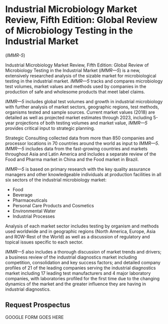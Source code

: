 # Industrial Microbiology Market Review, Fifth Edition: Global Review of Microbiology Testing in the Industrial Market

(*IMMR-5*)

Industrial Microbiology Market Review, Fifth Edition: Global Review of Microbiology Testing in the Industrial Market (*IMMR—5*) is a new, extensively researched analysis of the sizable market for microbiological testing in the industrial market. *IMMR—5* tracks and compares microbiology test volumes, market values and methods used by companies in the production of safe and wholesome products that meet label claims.

*IMMR—5* includes global test volumes and growth in industrial microbiology with further analysis of market sectors, geographic regions, test methods, organisms tested and sample sources. Current market values (2018) are detailed as well as projected market estimates through 2023, including 5-year projections of both testing volumes and market value, *IMMR—5* provides critical input to strategic planning.

Strategic Consulting collected data from more than 850 companies and processor locations in 70 countries around the world as input to *IMMR—5*. *IMMR—5* includes data from the fast-growing countries and markets throughout Asia and Latin America and includes a separate review of the Food and Pharma market in China and the Food market in Brazil.

*IMMR—5* is based on primary research with the key quality assurance managers and other knowledgeable individuals at production facilities in all six sectors of the industrial microbiology market:

- Food
- Beverage
- Pharmaceuticals
- Personal Care Products and Cosmetics
- Environmental Water
- Industrial Processes

Analysis of each market sector includes testing by organism and methods used worldwide and in geographic regions (North America, Europe, Asia and ROW-Rest of the World) as well as a discussion of regulatory and topical issues specific to each sector.

*IMMR—5* also includes a thorough discussion of market trends and drivers; a business review of the industrial diagnostics market including competition, consolidation and key success factors; and detailed company profiles of 21 of the leading companies serving the industrial diagnostics market including 17 leading test manufacturers and 4 major laboratory companies, with laboratories profiled for the first time due to the changing dynamics of the market and the greater influence they are having in industrial diagnostics.

## Request Prospectus

GOOGLE FORM GOES HERE